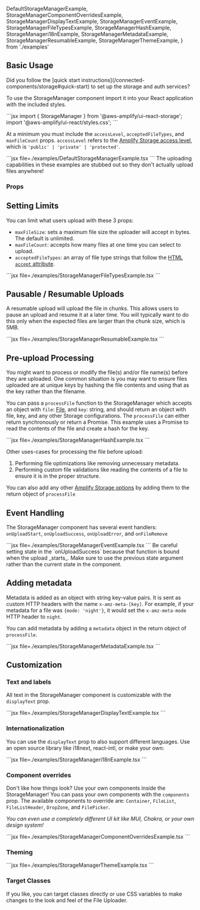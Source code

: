 

  DefaultStorageManagerExample,
  StorageManagerComponentOverridesExample,
  StorageManagerDisplayTextExample,
  StorageManagerEventExample,
  StorageManagerFileTypesExample,
  StorageManagerHashExample,
  StorageManageri18nExample,
  StorageManagerMetadataExample,
  StorageManagerResumableExample,
  StorageManagerThemeExample,
} from './examples'

<DefaultStorageManagerExample />

## Basic Usage

<Alert variation="warning" heading="Wait!">
  Did you follow the [quick start instructions](/connected-components/storage#quick-start) to set up the storage and auth services?
</Alert>

<AppDirectoryAlert />

To use the StorageManager component import it into your React application with the included styles. 

<InstallScripts component="storage" />

<ExampleCode>
```jsx
import { StorageManager } from '@aws-amplify/ui-react-storage';
import '@aws-amplify/ui-react/styles.css';
```
</ExampleCode>

At a minimum you must include the `accessLevel`, `acceptedFileTypes`, and `maxFileCount` props. `accessLevel` refers to the [Amplify Storage access level](https://docs.amplify.aws/lib/storage/configureaccess/q/platform/js/), which is `'public' | 'private' | 'protected'`.

<Example>
  <DefaultStorageManagerExample />
  <ExampleCode>
    ```jsx file=./examples/DefaultStorageManagerExample.tsx
    ```
  </ExampleCode>
</Example>

<Alert variation="info">
  The uploading capabilities in these examples are stubbed out so they don't actually upload files anywhere!
</Alert>

### Props

<ReactPropsTable props={STORAGE_MANAGER} />

## Setting Limits

You can limit what users upload with these 3 props:

* `maxFileSize`: sets a maximum file size the uploader will accept in bytes. The default is unlimited.
* `maxFileCount`: accepts how many files at one time you can select to upload.
* `acceptedFileTypes`: an array of file type strings that follow the [HTML `accept` attribute](https://developer.mozilla.org/en-US/docs/Web/HTML/Attributes/accept).

<Example>
  <StorageManagerFileTypesExample />
  <ExampleCode>
    ```jsx file=./examples/StorageManagerFileTypesExample.tsx
    ```
  </ExampleCode>
</Example>


## Pausable / Resumable Uploads

A resumable upload will upload the file in chunks. This allows users to pause an upload and resume it at a later time. You will typically want to do this only when the expected files are larger than the chunk size, which is 5MB.

<Example>
  <StorageManagerResumableExample />
  <ExampleCode>
    ```jsx file=./examples/StorageManagerResumableExample.tsx
    ```
  </ExampleCode>
</Example>

## Pre-upload Processing

You might want to process or modify the file(s) and/or file name(s) before they are uploaded. One common situation is you may want to ensure files uploaded are at unique keys by hashing the file contents and using that as the key rather than the filename.

You can pass a `processFile` function to the StorageManager which accepts an object with `file`: [File](https://developer.mozilla.org/en-US/docs/Web/API/File), and `key`: string, and should return an object with file, key, and any other Storage configurations. The `processFile` can either return synchronously or return a Promise. This example uses a Promise to read the contents of the file and create a hash for the key.

<Example>
  <StorageManagerHashExample />
  <ExampleCode>
    ```jsx file=./examples/StorageManagerHashExample.tsx
    ```
  </ExampleCode>
</Example>

Other uses-cases for processing the file before upload:

1. Performing file optimizations like removing unnecessary metadata.
1. Performing custom file validations like reading the contents of a file to ensure it is in the proper structure.

You can also add any other [Amplify Storage options](https://docs.amplify.aws/lib/storage/upload/q/platform/js/#encrypted-uploads) by adding them to the return object of `processFile`

## Event Handling

The StorageManager component has several event handlers: `onUploadStart`, `onUploadSuccess`, `onUploadError`, and `onFileRemove`

<Example>
  <StorageManagerEventExample />
  <ExampleCode>
    ```jsx file=./examples/StorageManagerEventExample.tsx
    ```
  </ExampleCode>
</Example>

<Alert variation="warning" heading="Use a previousState">
Be careful setting state in the `onUploadSuccess` because that function is bound when the upload _starts_. Make sure to use the previous state argument rather than the current state in the component.
</Alert>

## Adding metadata

Metadata is added as an object with string key-value pairs. It is sent as custom HTTP headers with the name `x-amz-meta-[key]`. For example, if your metadata for a file was `{mode: 'night'}`, it would set the `x-amz-meta-mode` HTTP header to `night`.

You can add metadata by adding a `metadata` object in the return object of `processFile`. 

<Example>
  <StorageManagerMetadataExample />
  <ExampleCode>
    ```jsx file=./examples/StorageManagerMetadataExample.tsx
    ```
  </ExampleCode>
</Example>

## Customization

### Text and labels

All text in the StorageManager component is customizable with the `displayText` prop. 

<Example>
  <StorageManagerDisplayTextExample />
  <ExampleCode>
    ```jsx file=./examples/StorageManagerDisplayTextExample.tsx
    ```
  </ExampleCode>
</Example>

<Expander isCollapsible>
  <ExpanderItem title="Display text props" value="display-text">
    <ReactPropsTable props={DISPLAY_TEXT} />
  </ExpanderItem>
</Expander>

### Internationalization

You can use the `displayText` prop to also support different languages. Use an open source library like i18next, react-intl, or make your own:

<Example>
  <StorageManageri18nExample />
  <ExampleCode>
    ```jsx file=./examples/StorageManageri18nExample.tsx
    ```
  </ExampleCode>
</Example>

### Component overrides

Don't like how things look? Use your own components inside the StorageManager! You can pass your own components with the `components` prop. The available components to override are: `Container`, `FileList`, `FileListHeader`, `DropZone`, and `FilePicker`. 

_You can even use a completely different UI kit like MUI, Chakra, or your own design system!_

<Example>
  <StorageManagerComponentOverridesExample />
  <ExampleCode>
    ```jsx file=./examples/StorageManagerComponentOverridesExample.tsx
    ```
  </ExampleCode>
</Example>

<Expander type="multiple">
  <ExpanderItem title="FilePicker props" value="filepicker">
    <ReactPropsTable props={FILE_PICKER} />
  </ExpanderItem>
  <ExpanderItem title="DropZone props" value="dropzone">
    <ReactPropsTable props={DROPZONE_PROPS} />
  </ExpanderItem>
</Expander>


### Theming

<Example>
  <StorageManagerThemeExample />
  <ExampleCode>
    ```jsx file=./examples/StorageManagerThemeExample.tsx
    ```
  </ExampleCode>
</Example>


### Target Classes

If you like, you can target classes directly or use CSS variables to make changes to the look and feel of the File Uploader. 

<ComponentStyleDisplay componentName="StorageManager" />
